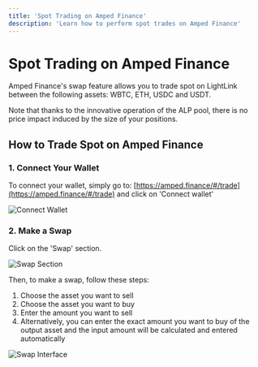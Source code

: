 ```yaml
---
title: 'Spot Trading on Amped Finance'
description: 'Learn how to perform spot trades on Amped Finance'
---
```


# Spot Trading on Amped Finance

Amped Finance's swap feature allows you to trade spot on LightLink between the following assets: WBTC, ETH, USDC and USDT.

Note that thanks to the innovative operation of the ALP pool, there is no price impact induced by the size of your positions.

## How to Trade Spot on Amped Finance

### 1. Connect Your Wallet

To connect your wallet, simply go to: [https://amped.finance/#/trade](https://amped.finance/#/trade) and click on 'Connect wallet'

<Frame>
  <img src="/images/spot-connect-wallet.png" alt="Connect Wallet" />
</Frame>

### 2. Make a Swap

Click on the 'Swap' section.

<Frame>
  <img src="/images/spot-swap-section.png" alt="Swap Section" />
</Frame>

Then, to make a swap, follow these steps:

1. Choose the asset you want to sell
2. Choose the asset you want to buy
3. Enter the amount you want to sell
4. Alternatively, you can enter the exact amount you want to buy of the output asset and the input amount will be calculated and entered automatically

<Frame>
  <img src="/images/spot-swap-interface.png" alt="Swap Interface" />
</Frame> 